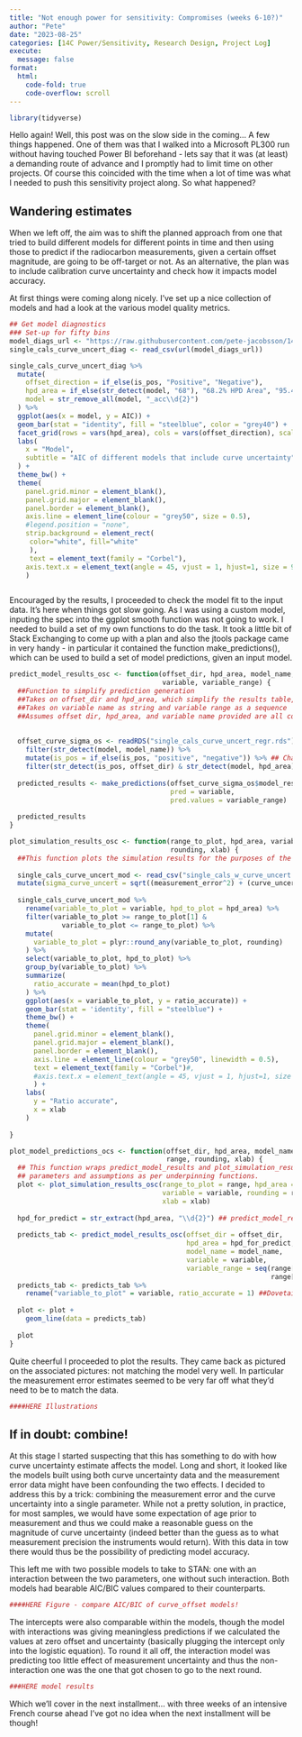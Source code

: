 ```yaml
---
title: "Not enough power for sensitivity: Compromises (weeks 6-10?)"
author: "Pete"
date: "2023-08-25"
categories: [14C Power/Sensitivity, Research Design, Project Log]
execute:
  message: false
format: 
  html: 
    code-fold: true
    code-overflow: scroll
---
```


```r
library(tidyverse)
```


Hello again! Well, this post was on the slow side in the coming... A few things happened. One of them was that I walked into a Microsoft PL300 run without having touched Power BI beforehand - lets say that it was (at least) a demanding route of advance and I promptly had to limit time on other projects. Of course this coincided with the time when a lot of time was what I needed to push this sensitivity project along. So what happened?


## Wandering estimates
When we left off, the aim was to shift the planned approach from one that tried to build different models for different points in time and then using those to predict if the radiocarbon measurements, given a certain offset magnitude, are going to be off-target or not. As an alternative, the plan was to include calibration curve uncertainty and check how it impacts model accuracy.

At first things were coming along nicely. I've set up a nice collection of models and had a look at the various model quality metrics.

```r
## Get model diagnostics
### Set-up for fifty bins
model_diags_url <- "https://raw.githubusercontent.com/pete-jacobsson/14C-power-sensitivity/main/model_results/single_cals_curve_uncert_diag.csv" 
single_cals_curve_uncert_diag <- read_csv(url(model_diags_url))

single_cals_curve_uncert_diag %>%
  mutate(
    offset_direction = if_else(is_pos, "Positive", "Negative"),
    hpd_area = if_else(str_detect(model, "68"), "68.2% HPD Area", "95.4% HPD Area"),
    model = str_remove_all(model, "_acc\\d{2}")
  ) %>%
  ggplot(aes(x = model, y = AIC)) +
  geom_bar(stat = "identity", fill = "steelblue", color = "grey40") +
  facet_grid(rows = vars(hpd_area), cols = vars(offset_direction), scales = "free") +
  labs(
    x = "Model",
    subtitle = "AIC of different models that include curve uncertainty"
  ) +
  theme_bw() +
  theme(
    panel.grid.minor = element_blank(),
    panel.grid.major = element_blank(),
    panel.border = element_blank(),
    axis.line = element_line(colour = "grey50", size = 0.5),
    #legend.position = "none",
    strip.background = element_rect(
     color="white", fill="white"
     ),
     text = element_text(family = "Corbel"),
    axis.text.x = element_text(angle = 45, vjust = 1, hjust=1, size = 9)
    )



```

Encouraged by the results, I proceeded to check the model fit to the input data. It's here when things got slow going. As I was using a custom model, inputing the spec into the ggplot smooth function was not going to work. I needed to build a set of my own functions to do the task. It took a little bit of Stack Exchanging to come up with a plan and also the jtools package came in very handy - in particular it contained the function make_predictions(), which can be used to build a set of model predictions, given an input model. 

```r
predict_model_results_osc <- function(offset_dir, hpd_area, model_name,
                                      variable, variable_range) {
  ##Function to simplify prediction generation
  ##Takes on offset_dir and hpd_area, which simplify the results table,
  ##Takes on variable name as string and variable range as a sequence
  ##Assumes offset dir, hpd_area, and variable name provided are all correct
  
  
  offset_curve_sigma_os <- readRDS("single_cals_curve_uncert_regr.rds") %>%
    filter(str_detect(model, model_name)) %>%
    mutate(is_pos = if_else(is_pos, "positive", "negative")) %>% ## Change type for filtering
    filter(str_detect(is_pos, offset_dir) & str_detect(model, hpd_area))
  
  predicted_results <- make_predictions(offset_curve_sigma_os$model_results[[1]],
                                        pred = variable,
                                        pred.values = variable_range)
  
  predicted_results
}

plot_simulation_results_osc <- function(range_to_plot, hpd_area, variable,
                                        rounding, xlab) {
  ##This function plots the simulation results for the purposes of the results graphing
  
  single_cals_curve_uncert_mod <- read_csv("single_cals_w_curve_uncert.csv") %>%
  mutate(sigma_curve_uncert = sqrt((measurement_error^2) + (curve_uncert^2)))
  
  single_cals_curve_uncert_mod %>%
    rename(variable_to_plot = variable, hpd_to_plot = hpd_area) %>%
    filter(variable_to_plot >= range_to_plot[1] & 
             variable_to_plot <= range_to_plot) %>%
    mutate(
      variable_to_plot = plyr::round_any(variable_to_plot, rounding)
    ) %>%
    select(variable_to_plot, hpd_to_plot) %>%
    group_by(variable_to_plot) %>%
    summarize(
      ratio_accurate = mean(hpd_to_plot)
    ) %>%
    ggplot(aes(x = variable_to_plot, y = ratio_accurate)) +
    geom_bar(stat = 'identity', fill = "steelblue") +
    theme_bw() +
    theme(
      panel.grid.minor = element_blank(),
      panel.grid.major = element_blank(),
      panel.border = element_blank(),
      axis.line = element_line(colour = "grey50", linewidth = 0.5),
      text = element_text(family = "Corbel")#,
      #axis.text.x = element_text(angle = 45, vjust = 1, hjust=1, size = 9)
      ) +
    labs(
      y = "Ratio accurate",
      x = xlab
    )
  
}

plot_model_predictions_ocs <- function(offset_dir, hpd_area, model_name, variable, 
                                       range, rounding, xlab) {
  ## This function wraps predict_model_results and plot_simulation_results and plots prediction over simulation.
  ## parameters and assumptions as per underpinning functions.
  plot <- plot_simulation_results_osc(range_to_plot = range, hpd_area = hpd_area,
                                      variable = variable, rounding = rounding,
                                      xlab = xlab)
  
  hpd_for_predict = str_extract(hpd_area, "\\d{2}") ## predict_model_results only takes two-digit numbers as input here (for filtering) - this extracts from HPD area above
  
  predicts_tab <- predict_model_results_osc(offset_dir = offset_dir,
                                            hpd_area = hpd_for_predict, 
                                            model_name = model_name,
                                            variable = variable, 
                                            variable_range = seq(range[1],
                                                                 range[2]))
  predicts_tab <- predicts_tab %>%
    rename("variable_to_plot" = variable, ratio_accurate = 1) ##Dovetail the variable names for the plot at the iteration where interactions start getting explored
  
  plot <- plot +
    geom_line(data = predicts_tab)
  
  plot
}
```



Quite cheerful I proceeded to plot the results. They came back as pictured on the associated pictures: not matching the model very well. In particular the measurement error estimates seemed to be very far off what they'd need to be to match the data. 

```r
####HERE Illustrations
```


## If in doubt: combine!
At this stage I started suspecting that this has something to do with how curve uncertainty estimate affects the model. Long and short, it looked like the models built using both curve uncertainty data and the measurement error data might have been confounding the two effects. I decided to address this by a trick: combining the measurement error and the curve uncertainty into a single parameter. While not a pretty solution, in practice, for most samples, we would have some expectation of age prior to measurement and thus we could make a reasonable guess on the magnitude of curve uncertainty (indeed better than the guess as to what measurement precision the instruments would return). With this data in tow there would thus be the possibility of predicting model accuracy. 

This left me with two possible models to take to STAN: one with an interaction between the two parameters, one without such interaction. Both models had bearable AIC/BIC values compared to their counterparts. 

```r
####HERE Figure - compare AIC/BIC of curve_offset models!
```

The intercepts were also comparable within the models, though the model with interactions was giving meaningless predictions if we calculated the values at zero offset and uncertainty (basically plugging the intercept only into the logistic equation). To round it all off, the interaction model was predicting too little effect of measurement uncertainty and thus the non-interaction one was the one that got chosen to go to the next round. 

```r
###HERE model results
```


Which we'll cover in the next installment... with three weeks of an intensive French course ahead I've got no idea when the next installment will be though!